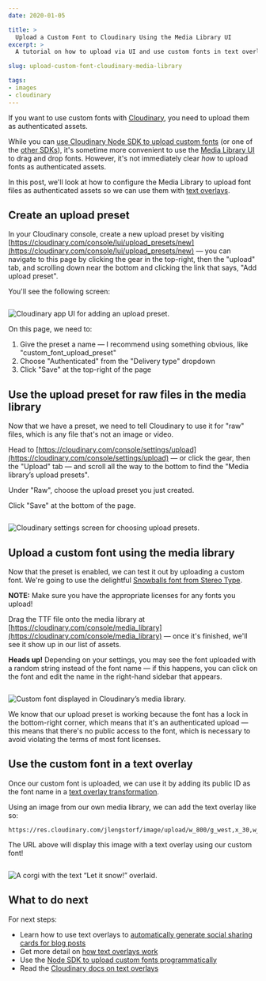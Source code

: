 ```yaml
---
date: 2020-01-05

title: >
  Upload a Custom Font to Cloudinary Using the Media Library UI
excerpt: >
  A tutorial on how to upload via UI and use custom fonts in text overlays with Cloudinary to generate images with custom text.

slug: upload-custom-font-cloudinary-media-library

tags:
- images
- cloudinary
---
```



If you want to use custom fonts with [Cloudinary](https://cloudinary.com/), you need to upload them as authenticated assets.

While you can [use Cloudinary Node SDK to upload custom fonts](/blog/upload-custom-font-cloudinary-node/) (or one of the [other SDKs](https://cloudinary.com/documentation)), it's sometime more convenient to use the [Media Library UI](https://cloudinary.com/console/media_library) to drag and drop fonts. However, it's not immediately clear *how* to upload fonts as authenticated assets.

In this post, we'll look at how to configure the Media Library to upload font files as authenticated assets so we can use them with [text overlays](/blog/add-text-overlay-cloudinary/).

## Create an upload preset

In your Cloudinary console, create a new upload preset by visiting [https://cloudinary.com/console/lui/upload_presets/new](https://cloudinary.com/console/lui/upload_presets/new) — you can navigate to this page by clicking the gear in the top-right, then the "upload" tab, and scrolling down near the bottom and clicking the link that says, "Add upload preset".

You'll see the following screen:

<Image caption="The Cloudinary screen for adding upload presets.">

  ![Cloudinary app UI for adding an upload preset.](images/cloudinary-upload-preset.jpg)

</Image>

On this page, we need to:

1. Give the preset a name — I recommend using something obvious, like "custom_font_upload_preset"
2. Choose "Authenticated" from the "Delivery type" dropdown
3. Click "Save" at the top-right of the page

## Use the upload preset for raw files in the media library

Now that we have a preset, we need to tell Cloudinary to use it for "raw" files, which is any file that's not an image or video.

Head to [https://cloudinary.com/console/settings/upload](https://cloudinary.com/console/settings/upload) — or click the gear, then the "Upload" tab — and scroll all the way to the bottom to find the "Media library’s upload presets".

Under "Raw", choose the upload preset you just created.

Click "Save" at the bottom of the page.

<Image caption="The Cloudinary settings screen for choosing upload presets.">

  ![Cloudinary settings screen for choosing upload presets.](images/cloudinary-media-library-preset.jpg)

</Image>

## Upload a custom font using the media library

Now that the preset is enabled, we can test it out by uploading a custom font. We're going to use the delightful [Snowballs font from Stereo Type](http://www.stereo-type.fr/fonts/snowballs/).

**NOTE:** Make sure you have the appropriate licenses for any fonts you upload!

Drag the TTF file onto the media library at [https://cloudinary.com/console/media_library](https://cloudinary.com/console/media_library) — once it's finished, we'll see it show up in our list of assets.

**Heads up!** Depending on your settings, you may see the font uploaded with a random string instead of the font name — if this happens, you can click on the font and edit the name in the right-hand sidebar that appears.

<Image caption="A custom font displayed in Cloudinary’s media library.">

  ![Custom font displayed in Cloudinary’s media library.](images/cloudinary-custom-font.jpg)

</Image>

We know that our upload preset is working because the font has a lock in the bottom-right corner, which means that it's an authenticated upload — this means that there's no public access to the font, which is necessary to avoid violating the terms of most font licenses.

## Use the custom font in a text overlay

Once our custom font is uploaded, we can use it by adding its public ID as the font name in a [text overlay transformation](/blog/add-text-overlay-cloudinary/).

Using an image from our own media library, we can add the text overlay like so:

```text
https://res.cloudinary.com/jlengstorf/image/upload/w_800/g_west,x_30,w_350,c_fit,co_white,bo_4px_solid_black,l_text:snowballs.ttf_180_stroke:Let%20it%20snow!/corgi.jpg
```

The URL above will display this image with a text overlay using our custom font!

<Image caption="The Cloudinary screen for adding upload presets.">

  ![A corgi with the text “Let it snow!” overlaid.](https://res.cloudinary.com/jlengstorf/image/upload/w_800/g_west,x_30,w_350,c_fit,co_white,bo_4px_solid_black,l_text:snowballs.ttf_180_stroke:Let%20it%20snow!/corgi.jpg)

</Image>

## What to do next

For next steps:

- Learn how to use text overlays to [automatically generate social sharing cards for blog posts](/blog/auto-generate-social-image/)
- Get more detail on [how text overlays work](/blog/add-text-overlay-cloudinary/)
- Use the [Node SDK to upload custom fonts programmatically](/blog/upload-custom-font-cloudinary-node/)
- Read the [Cloudinary docs on text overlays](https://cloudinary.com/documentation/image_transformations#adding_text_captions)